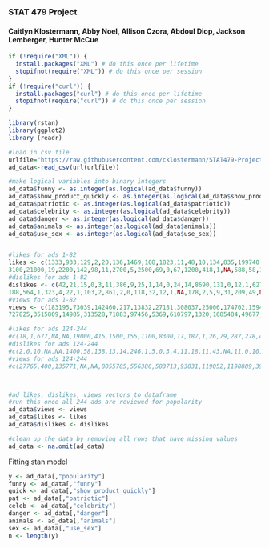 ### STAT 479 Project
#### Caitlyn Klostermann, Abby Noel, Allison Czora, Abdoul Diop, Jackson Lemberger, Hunter McCue

```r
if (!require("XML")) {
  install.packages("XML") # do this once per lifetime
  stopifnot(require("XML")) # do this once per session
}
if (!require("curl")) {
  install.packages("curl") # do this once per lifetime
  stopifnot(require("curl")) # do this once per session
}

library(rstan)
library(ggplot2)
library (readr)
```

```r
#load in csv file
urlfile="https://raw.githubusercontent.com/cklostermann/STAT479-Project/main/superbowl-ads.csv"
ad_data<-read_csv(url(urlfile))

#make logical variables into binary integers
ad_data$funny <- as.integer(as.logical(ad_data$funny))
ad_data$show_product_quickly <- as.integer(as.logical(ad_data$show_product_quickly))
ad_data$patriotic <- as.integer(as.logical(ad_data$patriotic))
ad_data$celebrity <- as.integer(as.logical(ad_data$celebrity))
ad_data$danger <- as.integer(as.logical(ad_data$danger))
ad_data$animals <- as.integer(as.logical(ad_data$animals))
ad_data$use_sex <- as.integer(as.logical(ad_data$use_sex))


#likes for ads 1-82
likes <- c(1333,933,129,2,20,136,1469,108,1823,11,48,10,134,835,199740,2324,30,362,127,11591,91,154,282,538,203,1038,1006,21,708,256,1319,42,124,81,10,507,206,2,7,311,333,
3100,21000,19,2200,142,98,11,2700,5,2500,69,0,67,1200,418,1,NA,588,58,107,112,1200,2800,455,NA,316,15,888,195000,15,1800,348,55,8,NA,5,38,0,3700,NA,112)
#dislikes for ads 1-82
dislikes <- c(42,21,15,0,3,11,386,9,25,1,14,0,24,14,8690,131,0,12,1,627,36,39,21,15,7,21,58,0,16,8,21,3,4,2,0,8,4,0,2,12,8,
188,564,1,323,4,22,1,103,2,861,2,0,118,32,12,1,NA,178,2,5,9,31,209,49,NA,7,3,45,5900,3,30,11,2,1,NA,3,4,0,109,NA,2)
#views for ads 1-82
views <- c(183195,73039,142460,217,13832,27181,308037,25006,174702,1594,68623,3840,185007,145890,32895119,867687,9058,130647,4027,2115026,74315,33331,45918,307320,37359,61078,95525,4639,81007,114384,167520,5282,86027,12948,3589,32290,57706,338,3735,181069,27720,
727825,3515809,14985,313528,71883,97456,5369,610797,1320,1685484,49677,25,37218,130149,179974,463,NA,373807,87987,12334,42978,225783,2333166,249335,NA,48499,4089,339783,12477040,8112,206942,73308,8058,6692,NA,1153,11997,148,1952508,NA,17666)

#likes for ads 124-244
#c(18,1,677,NA,NA,19000,415,1500,155,1100,8300,17,187,1,26,79,287,278,486,2000,NA,307,8,163,NA,367,30,49,2600,110,1900,101,8,184,NA,NA,94,1000,75,1,38,NA,0,340,41,612,NA,0,595,1300,1200,1,110,4,237,620,184,0,254,187,450,0,39,1300,0,2,NA,32,291,1400,9,2700,1,69,8,167,97000,2,221,217,73,46,3,45,51,2329,36,96,7,0,3,2388,94829,42,10,830,2,436,6,233,NA,404,43,292570,7185,24,30578,3,6,290,163,15,3476,12,253,NA,10,NA,584,15,12,348)
#dislikes for ads 124-244
#c(2,0,10,NA,NA,1400,58,138,13,14,246,1,5,0,3,4,11,18,11,43,NA,11,0,10,NA,15,3,2,368,6,216,7,0,8,NA,NA,5,32,18,0,2,NA,0,17,3,15,NA,0,180,122,58,0,4,1,10,194,11,0,8,15,90,0,1,134,0,1,NA,2,15,224,1,94,0,3,0,15,43000,0,62,7,7,0,0,7,6,84,2,5,0,0,0,40,12797,1,0,26,0,7,1,38,NA,18,1,95204,86,0,598,0,0,7,6,0,166,1,76,NA,1,NA,100,0,4,4)
#views for ads 124-244
#c(27765,400,135771,NA,NA,8055785,556386,583713,93031,119052,1198889,3924,64480,149,24636,18115,61749,132711,62587,406702,NA,176884,610,166562,NA,102223,11735,84392,1425851, 35341,645457,46184,1411,104884,NA,NA,51233,239475,11855,133,14334,NA,0,83992,10886,238545,NA,62,731514,1060737,1048484,263,65262,483,179266,267707,35661,7134,68292,31850,95388,26,7346,956693,209,596,NA,26356,179402,359816,2895,310186,49,17292,1709,120470,23650578,213,286130,34966,69692,6671,1025,22909,22067,769358,9646,44129,3505,171,423,500335,7675906,41001,21834,366195,1019,94995,7452,81568,40408,56198,18775,180613401,470295,5225,3982911,1041,1501,35118,112015,4150,1513008,9361,293913,NA,12215,NA,222412,1608,6569,77944)



#ad likes, dislikes, views vectors to dataframe
#run this once all 244 ads are reviewed for popularity
ad_data$views <- views
ad_data$likes <- likes
ad_data$dislikes <- dislikes

#clean up the data by removing all rows that have missing values
ad_data <- na.omit(ad_data)
```

Fitting stan model
```r
y <- ad_data[,"popularity"]
funny <- ad_data[,"funny"]
quick <- ad_data[,"show_product_quickly"]
pat <- ad_data[,"patriotic"]
celeb <- ad_data[,"celebrity"]
danger <- ad_data[,"danger"]
animals <- ad_data[,"animals"]
sex <- ad_data[,"use_sex"]
n <- length(y)

```
